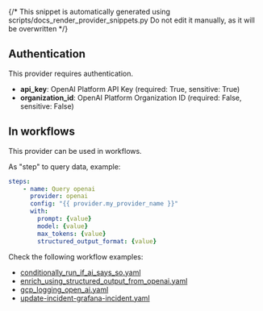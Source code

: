 {/* This snippet is automatically generated using scripts/docs_render_provider_snippets.py 
Do not edit it manually, as it will be overwritten */}

## Authentication
This provider requires authentication.
- **api_key**: OpenAI Platform API Key (required: True, sensitive: True)
- **organization_id**: OpenAI Platform Organization ID (required: False, sensitive: False)


## In workflows

This provider can be used in workflows.


As "step" to query data, example:
```yaml
steps:
    - name: Query openai
      provider: openai
      config: "{{ provider.my_provider_name }}"
      with:
        prompt: {value}  
        model: {value}  
        max_tokens: {value}  
        structured_output_format: {value}  
```





Check the following workflow examples:
- [conditionally_run_if_ai_says_so.yaml](https://github.com/keephq/keep/blob/main/examples/workflows/conditionally_run_if_ai_says_so.yaml)
- [enrich_using_structured_output_from_openai.yaml](https://github.com/keephq/keep/blob/main/examples/workflows/enrich_using_structured_output_from_openai.yaml)
- [gcp_logging_open_ai.yaml](https://github.com/keephq/keep/blob/main/examples/workflows/gcp_logging_open_ai.yaml)
- [update-incident-grafana-incident.yaml](https://github.com/keephq/keep/blob/main/examples/workflows/update-incident-grafana-incident.yaml)
